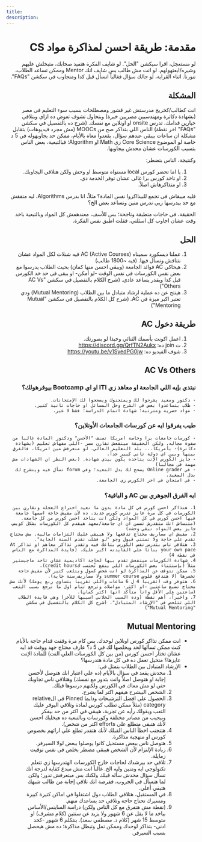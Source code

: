 ```yaml
---
title:
description:
---
```



<div dir="rtl">

# مقدمة: طريقة احسن لمذاكرة مواد CS

<Callout type="info" emoji="ℹ️">
  لو مستعجل، اقرا سيكشن "الحل".
</Callout>

<Callout type="info" emoji="ℹ️">
لو شايف الفكرة هتفيد صحابك، متبخلش عليهم وشيره/ابعتهولهم.
</Callout>

<Callout type="info" emoji="ℹ️">
لو انت مش طالب بس شايف انك Mentor وممكن تساعد الطلاب، تنورنا.
</Callout>

<Callout type="info" emoji="ℹ️">
اثناء القراية، لو جالك سؤال فغالباً اتسأل قبل كدا ومتجاوب في سكشن "FAQs".
</Callout>

## المشكلة

انت كطالب/كخريج مدرستش غير قشور ومصطلحات بسبب سوء التعليم في مصر (بشهادة دكاترة ومهندسيين مصريين خبرة) وبتحاول تشوف تعوض ده ازاي وبتلاقي خيارين قدامك، تدرس onsite او اونلاين مع نفسك. (شرح ده بالتفصيل في سكشن "FAQs" اخر نقطة)
الناس اللي بتذاكر صح من MOOCs (مش مجرد فيديوهات) بتقابل مشكلة ان ساعات بيبقي عندهم سؤال، يقعدوا معاه بالأيام، ممكن حد يجاوبهوله في 5 د خاصة لو الموضوع Core Science زي Math او Algorithm؛ فبالتبعية، بعض الناس بتسيب الكورسات عشان محدش بيجاوبها.

وكنتيجة، الناس بتضطر:

1. يا اما تحضر كورس local مستواه متوسط او وحش ولكن هتلاقي اليجاوبك.
2. او تاخد كورس برا غالي عشان توفر الخدمة دي.
3. او متذاكرهاش اصلاً.

فليه ميبقاش في تجمع للبيذاكروا نفس المادة؟ مثلاً، انا بدرس Algorithms، ليه متفقش مع حد بيدرسها زيي ندرس منين ونساعد بعض الخ؟

الحقيقة، في حاجات متطبقة وناجحة؛ بس للأسف، معندهمش كل المواد وبالتبعية باخد وقت عشان اجاوب كل اسئلتي، فقلت اطبق نفس الفكرة.

## الحل

1. عملنا ديسكورد سميناه AC (Active Courses) فيه شنلات لكل المواد عشان نتناقش ونسأل فيها. (فيه ~1800 طالب)
2. هيحاكي AC فوائد الجامعة (ويبقي احسن منها كمان) بحيث الطلاب يدرسوا مع بعض نفس الكورسات في نفس الوقت -لو أمكن- او يبقي في حد خد الكورس قبل كدا ويقدر يساعد عادي. (شرح الكلام بالتفصيل في سكشن "AC Vs Others")
3. هينتج عن ده عملية ارشاد متبادل ما بين الطلاب (Mutual Mentoring) ودي تعتبر اكبر ميزة في AC. (شرح كل الكلام بالتفصيل في سكشن "Mutual Mentoring")

##  طريقة دخول AC

1. اعمل اكونت بأسمك الثنائي وحبذا لو بصورتك.
2. ت join ده: https://discord.gg/QrfTN2Aukx
3. شوف الفيديو ده: https://youtu.be/v1SyedPG0jw

## AC Vs Others

### نبتدي بإيه اللي الجامعة او معاهد زي ITI او اي Bootcamp بيوفرهولك؟
    - دكتور ومعيد يشرحوا لك ويمتحنوك ويصححوا لك الإمتحانات.
    - طلاب بتساعدوا بعض في الشرح وحل المسائل او حاجات تانية كتير.
    - مواد حصرية ومترتبة؛ شهادة اتمام الدراسة؛ فقط لا غير.

### طيب يفرقوا ايه عن كورسات الجامعات الأونلاين؟
    - كورسات جامعات برا وخاصة امريكا تصنف "الأحسن" ودكتور المادة غالباً من صفوة مجاله. ولكن الحقيقة مينفعش نقارن مصر -اللي مفهاش تعليم (بشهادة دكاترة)- بأمريكا... بلد التعليم العالي. لو متعرفش مين امريكا، فالفرق بينها وبين اي دولة تاني كبير جداً.
    - جايز الكورس الإنت بتاخده يكون بيدي شهادة. (بغض النظر ان الشهادات مش مهمة في مجالنا)
    - في Online grader يصحح لك بدل المعيد؛ وفي forum تسأل فيه ويتشرح لك بدل المعيد.
    - في امتحان في اخر الكورس زي الجامعة.

### ايه الفرق الجوهري بين AC و الباقية؟
    1. هتذاكر احسن كورس في كل مادة بدون ما تعيد اختراع العجلة وتقارن بين الكورسات في كل مرة عايز تدرس كورس جديد. ده لأن مفيش حاجة اسمها جامعة فيها احسن كورس في كل المواد ولكن انت بتاخد احسن كورس من كل جامعة. (متنساش انك متقدرش تضمن ان اي جامعة/معهد هيقدم كل الكورسات بشكل كويس، جايز بعض المواد تبقي وحشة)
    2. مفيش اي مصاريف محتاج تدفعها وﻻ هيبقي عليك التزامات مالية. مش محتاج تقدم علي حاجة وﻻ تستني قبول وجو "لو فشلت تقدم السنة الجاية".
    3. هتلاقي ناس بتدرس نفس الكورس بتاعك فيه وتقدر تذاكر معاهم او تذاكر At your own pace بنائاً علي الفايدته اكبر عليك. (فايدة المذاكرة مع الناس في نقطة 4)
    4. شهادة الكورسات مينفعش تقدم بيها لحاجة اكاديمية عشان تاخد ماجيستير مثلاً (بإستثناء بعض الكورسات اللي ينفع تُحتسب كcredit hours).
    5. ممكن تتوقف عن المذاكرة لو انت شخص كسول وبتلعب كتير لأن مفيش حاجة تخسرها (لا هتدفع فلوس summer course وﻻ مصاريف سنة جاية).
    6. هتوفر وقت (تقريباً 4 ل 6 ساعات واللي تقريباً بتساوي ربع يومك) لأنك مش محتاج تضيع ساعتين -او اكثر- مواصلات وترجع تنام اول ما ترجع بسبب التعب (ساعتين علي الأقل وانا متأكد انها اكتر كمان).
    7. واخيراً، أهم نقطة (وده السبب الخلاني اسيبها للأخر) وهي فايدة الطلاب اللي تتلخص في "الإرشاد المتبادل". (شرح كل الكلام بالتفصيل في سكشن "Mutual Mentoring")

## Mutual Mentoring

- انت ممكن تذاكر كورس اونلاين لوحدك. بس كام مرة وقفت قدام حاجة بالأيام كنت ممكن تسألها لحد ويخلصها لك في 5 د؟ عارف محتاج جهد ووقت قد ايه عشان تختار احسن كورس (من بين كل الكورسات العلي النت) للمادة الإنت عايزها؟ متخيل تعمل ده في كل مادة هتدرسها؟
- الإرشاد المتبادل بين الطلاب يتمثل في:
    1. محدش يقعد في سؤال بالأيام (ده علي اعتبار انك هتوصل لأحسن إجابة او هتوصل اصلاً وانت بتدور مع نفسك) وهتلاقي ناس تجاوبك حتي لو مش معاك في الكورس ولكنهم درسوها قبلك.
    2. الشخص البيشرح هيفهم اكتر لما يشرح.
    3. الحصول علي افضل الترشيحات ودايما Pinned في الrelative category (مثلاً ممكن تطلب كورس لمادة وتلاقي اليوفر عليك التعب ويقولك رأيه عن تجربة، هيبقي في اكتر من حد بيفكر وبيجيب من مصادر مختلفة وكورسات وبالتبعية ده هيخليك احسن لأنك هتبقي متطلع علي efforts اكتر من شخص).
    4. هتتجنب اخطأ الناس القبلك لأنك هتقدر تطلع علي ارائهم بخصوص كورس او منهجية مذاكرة.
    5. هتوصل ناس ببعض مستحيل كانوا يوصلوا ببعض لولا السيرفر.
    6. زيادة الإلتزام لأن الشخص هيبقي مضطر يخلص في نفس توقيت زمايلة.
    7. تلاقي حد بيرشدك لحاجات خارج الكورسات الهتدرسها زي تتعلم تكنولوجي ايه ومنين وليه الخ. غالباً انت مش مبدع كفاية لدرجة انك تسأل سؤال محدش سأله قبلك ولكنك بس مبتعرفش تدور؛ ولكن لما هتسأل في الجروب، ففرصة انك تلاقي إجابة من طالب شبهك هتبقي أعلي.
    8. في المستقبل، هتلاقي الطلاب دول اشتغلوا في اماكن كتيرة كبيرة ومسيرك تحتاج حاجة وتلاقي حد يساعدك منهم.
    9. (نقطة مش هتفرق مع كل الناس ولكن) دراسة الساينس/الأساس بياخد ما ﻻ يقل عن 6 شهور وﻻ يزيد عن سنتين (كلام مشرف) او متوسط 15 شهر (كلام د. مصطفي سعد). بنتكلم 6 شهور -كحد ادني- بتذاكر لوحدك وممكن تمل وتبطل مذاكرة؛ ده مش هيحصل بسبب السيرفر.

</div>
